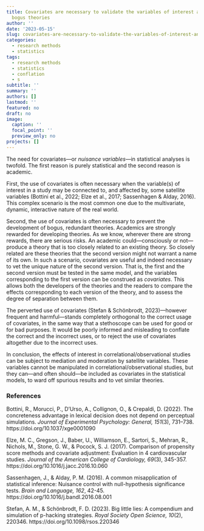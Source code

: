 ```yaml
---
title: Covariates are necessary to validate the variables of interest and to prevent
  bogus theories
author: ''
date: '2023-05-15'
slug: covariates-are-necessary-to-validate-the-variables-of-interest-and-to-prevent-bogus-theories
categories:
  - research methods
  - statistics
tags:
  - research methods
  - statistics
  - conflation
  - s
subtitle: ''
summary: ''
authors: []
lastmod: ''
featured: no
draft: no
image:
  caption: ''
  focal_point: ''
  preview_only: no
projects: []
---
```



The need for covariates---or *nuisance variables*---in statistical analyses is twofold. The first reason is purely statistical and the second reason is academic. 

First, the use of covariates is often necessary when the variable(s) of interest in a study may be connected to, and affected by, some satellite variables (Bottini et al., 2022; Elze et al., 2017; Sassenhagen & Alday, 2016). This complex scenario is the most common one due to the multivariate, dynamic, interactive nature of the real world.

Second, the use of covariates is often necessary to prevent the development of bogus, redundant theories. Academics are strongly rewarded for developing theories. As we know, wherever there are strong rewards, there are serious risks. An academic could---consciously or not---produce a theory that is too closely related to an existing theory. So closely related are these theories that the second version might not warrant a name of its own. In such a scenario, covariates are useful and indeed necessary to vet the unique nature of the second version. That is, the first and the second version must be tested in the same model, and the variables corresponding to the first version can be construed as *covariates*. This allows both the developers of the theories and the readers to compare the effects corresponding to each version of the theory, and to assess the degree of separation between them.

The perverted use of covariates (Stefan & Schönbrodt, 2023)---however frequent and harmful---stands completely orthogonal to the correct usage of covariates, in the same way that a stethoscope can be used for good or for bad purposes. It would be poorly informed and misleading to conflate the correct and the incorrect uses, or to reject the use of covariates altogether due to the incorrect uses. 

In conclusion, the effects of interest in correlational/observational studies can be subject to mediation and moderation by satellite variables. These variables cannot be manipulated in correlational/observational studies, but they can---and often should---be included as covariates in the statistical models, to ward off spurious results and to vet similar theories. 


### References

Bottini, R., Morucci, P., D'Urso, A., Collignon, O., & Crepaldi, D. (2022). The concreteness advantage in lexical decision does not depend on perceptual simulations. *Journal of Experimental Psychology: General, 151*(3), 731–738. https://doi.org/10.1037/xge0001090

Elze, M. C., Gregson, J., Baber, U., Williamson, E., Sartori, S., Mehran, R., Nichols, M., Stone, G. W., & Pocock, S. J. (2017). Comparison of propensity score methods and covariate adjustment: Evaluation in 4 cardiovascular studies. *Journal of the American College of Cardiology, 69*(3), 345-357. https://doi.org/10.1016/j.jacc.2016.10.060

Sassenhagen, J., & Alday, P. M. (2016). A common misapplication of statistical inference: Nuisance control with null-hypothesis significance tests. *Brain and Language, 162*, 42-45. https://doi.org/10.1016/j.bandl.2016.08.001

Stefan, A. M., & Schönbrodt, F. D. (2023). Big little lies: A compendium and simulation of p-hacking strategies. *Royal Society Open Science, 10*(2), 220346. https://doi.org/10.1098/rsos.220346


